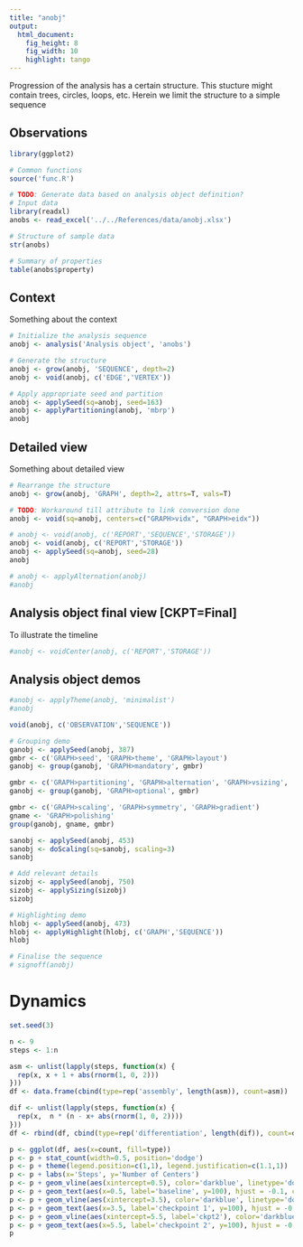 ```yaml
---
title: "anobj"
output: 
  html_document: 
    fig_height: 8
    fig_width: 10
    highlight: tango
---
```

Progression of the analysis has a certain structure. This stucture might contain trees, circles, loops, etc. Herein we limit the structure to a simple sequence

## Observations

```r
library(ggplot2)

# Common functions
source('func.R')

# TODO: Generate data based on analysis object definition?
# Input data
library(readxl)
anobs <- read_excel('../../References/data/anobj.xlsx')

# Structure of sample data
str(anobs)

# Summary of properties
table(anobs$property)
```

## Context

Something about the context

```r
# Initialize the analysis sequence
anobj <- analysis('Analysis object', 'anobs')

# Generate the structure
anobj <- grow(anobj, 'SEQUENCE', depth=2)
anobj <- void(anobj, c('EDGE','VERTEX'))

# Apply appropriate seed and partition
anobj <- applySeed(sq=anobj, seed=163)
anobj <- applyPartitioning(anobj, 'mbrp')
anobj
```

## Detailed view

Something about detailed view

```r
# Rearrange the structure
anobj <- grow(anobj, 'GRAPH', depth=2, attrs=T, vals=T)

# TODO: Workaround till attribute to link conversion done
anobj <- void(sq=anobj, centers=c("GRAPH>vidx", "GRAPH>eidx"))

# anobj <- void(anobj, c('REPORT','SEQUENCE','STORAGE'))
anobj <- void(anobj, c('REPORT','STORAGE'))
anobj <- applySeed(sq=anobj, seed=28)
anobj

# anobj <- applyAlternation(anobj)
#anobj
```

## Analysis object final view [CKPT=Final]

To illustrate the timeline

```r

#anobj <- voidCenter(anobj, c('REPORT','STORAGE'))

```

## Analysis object demos

```r
#anobj <- applyTheme(anobj, 'minimalist')
#anobj

void(anobj, c('OBSERVATION','SEQUENCE'))

# Grouping demo
ganobj <- applySeed(anobj, 387)
gmbr <- c('GRAPH>seed', 'GRAPH>theme', 'GRAPH>layout')
ganobj <- group(ganobj, 'GRAPH>mandatory', gmbr)

gmbr <- c('GRAPH>partitioning', 'GRAPH>alternation', 'GRAPH>vsizing', 'GRAPH>esizing', 'GRAPH>simplicity')
ganobj <- group(ganobj, 'GRAPH>optional', gmbr)

gmbr <- c('GRAPH>scaling', 'GRAPH>symmetry', 'GRAPH>gradient')
gname <- 'GRAPH>polishing'
group(ganobj, gname, gmbr)

sanobj <- applySeed(anobj, 453)
sanobj <- doScaling(sq=sanobj, scaling=3)
sanobj

# Add relevant details
sizobj <- applySeed(anobj, 750)
sizobj <- applySizing(sizobj)
sizobj

# Highlighting demo
hlobj <- applySeed(anobj, 473)
hlobj <- applyHighlight(hlobj, c('GRAPH','SEQUENCE'))
hlobj

# Finalise the sequence
# signoff(anobj)
```

# Dynamics
```r
set.seed(3)

n <- 9
steps <- 1:n

asm <- unlist(lapply(steps, function(x) {
  rep(x, x + 1 + abs(rnorm(1, 0, 2)))
}))
df <- data.frame(cbind(type=rep('assembly', length(asm)), count=asm))

dif <- unlist(lapply(steps, function(x) {
  rep(x,  n * (n - x+ abs(rnorm(1, 0, 2))))
}))
df <- rbind(df, cbind(type=rep('differentiation', length(dif)), count=dif))

p <- ggplot(df, aes(x=count, fill=type))
p <- p + stat_count(width=0.5, position='dodge')
p <- p + theme(legend.position=c(1,1), legend.justification=c(1.1,1))
p <- p + labs(x='Steps', y='Number of Centers')
p <- p + geom_vline(aes(xintercept=0.5), color='darkblue', linetype='dotted', size=1)
p <- p + geom_text(aes(x=0.5, label='baseline', y=100), hjust = -0.1, color='darkblue')
p <- p + geom_vline(aes(xintercept=3.5), color='darkblue', linetype='dotted', size=1)
p <- p + geom_text(aes(x=3.5, label='checkpoint 1', y=100), hjust = -0.1, color='darkblue')
p <- p + geom_vline(aes(xintercept=5.5, label='ckpt2'), color='darkblue', linetype='dotted', size=1)
p <- p + geom_text(aes(x=5.5, label='checkpoint 2', y=100), hjust = -0.1, color='darkblue')
p
```

